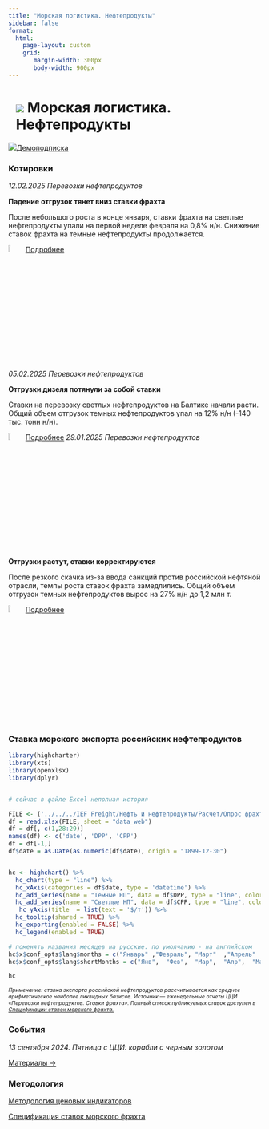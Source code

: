 ```yaml
---
title: "Морская логистика. Нефтепродукты"
sidebar: false
format: 
  html:
    page-layout: custom
    grid:
       margin-width: 300px
       body-width: 900px
---
```


# ![](../images/icon-ship.svg) Морская логистика. Нефтепродукты {.my-custom-class style="margin-left:3%;"}

![](../images/icon-subscription.svg)[Демоподписка](../demo-subscription.qmd)

::: {.grid style="margin-left:0%"}
::: {.g-col-12 .g-col-sm-12 .g-col-xs-12 .g-col-xl-6 .g-col-md-6 .g-col-lg-6}
### Котировки

*12.02.2025 Перевозки нефтепродуктов*

**Падение отгрузок тянет вниз ставки фрахта**

После небольшого роста в конце января, ставки фрахта на светлые нефтепродукты упали на первой неделе февраля на 0,8% н/н. Снижение ставок фрахта на темные нефтепродукты продолжается.

![](../images/icon-locker.svg){width="6%"} [Подробнее](../demo-subscription.qmd)

*05.02.2025 Перевозки нефтепродуктов*

**Отгрузки дизеля потянули за собой ставки**

Ставки на перевозку светлых нефтепродуктов на Балтике начали расти. Общий объем отгрузок темных нефтепродуктов упал на 12% н/н (-140 тыс. тонн н/н).

![](../images/icon-locker.svg){width="6%"} [Подробнее](../demo-subscription.qmd)
*29.01.2025 Перевозки нефтепродуктов*

**Отгрузки растут, ставки корректируются**

После резкого скачка из-за ввода санкций против российской нефтяной отрасли, темпы роста ставок фрахта замедлились. Общий объем отгрузок темных нефтепродуктов вырос на 27% н/н до 1,2 млн т.

![](../images/icon-locker.svg){width="6%"} [Подробнее](../demo-subscription.qmd)

:::

::: {.g-col-12 .g-col-sm-12 .g-col-xs-12 .g-col-xl-6 .g-col-md-6 .g-col-lg-6}
### Ставка морского экспорта российских нефтепродуктов

```r

library(highcharter)
library(xts)
library(openxlsx)
library(dplyr)


# сейчас в файле Excel неполная история 

FILE <- ('../../../IEF Freight/Нефть и нефтепродукты/Расчет/Опрос фрахт БД.xlsx')
df = read.xlsx(FILE, sheet = "data_web")
df = df[, c(1,28:29)]
names(df) <- c('date', 'DPP', 'CPP')
df = df[-1,]
df$date = as.Date(as.numeric(df$date), origin = "1899-12-30")


hc <- highchart() %>%
  hc_chart(type = "line") %>%
  hc_xAxis(categories = df$date, type = 'datetime') %>%
  hc_add_series(name = "Темные НП", data = df$DPP, type = "line", color = "#1A4AFC", marker = list(enabled = FALSE)) %>%
  hc_add_series(name = "Светлые НП", data = df$CPP, type = "line", color = "#FF7900", marker = list(enabled = FALSE)) %>%
   hc_yAxis(title  = list(text = '$/т')) %>% 
  hc_tooltip(shared = TRUE) %>%
  hc_exporting(enabled = FALSE) %>%
  hc_legend(enabled = TRUE)

# поменять названия месяцев на русские. по умолчанию - на английском
hc$x$conf_opts$lang$months = c("Январь"	,"Февраль",	"Март"	,"Апрель"	,"Май",	"Июнь", "Июль",	"Август",	"Сентябрь",	"Октябрь",	"Ноябрь",	"Декабрь")
hc$x$conf_opts$lang$shortMonths = c("Янв", 	"Фев",	"Мар",	"Апр",	"Май",	"Июн",	"Июл",	"Авг",	"Сен",	"Окт",	"Ноя",	"Дек")

hc
```

[*Примечание: ставка экспорта российской нефтепродуктов рассчитывается как среднее арифметическое наиболее ликвидных базисов. Источник — еженедельные отчеты ЦЦИ «Перевозки нефтепродуктов. Ставки фрахта». Полный список публикуемых ставок доступен в [Спецификации ставок морского фрахта.](../methodology/specs-freight.qmd)*]{style="font-size:0.75em"}

### События

*13 сентября 2024. Пятница с ЦЦИ: корабли с черным золотом*

[Материалы →](../events/2024-09-13-crude.qmd)
:::
:::

::: {.grid style="margin-left:0%"}
::: {.g-col-12 .g-col-sm-12 .g-col-xs-12 .g-col-xl-6 .g-col-md-6 .g-col-lg-6}
### Методология

[Методология ценовых индикаторов](../methodology/methodology-benchmark-pbc.qmd)

[Спецификация ставок морского фрахта](../methodology/specs-freight.qmd)
:::

::: {.g-col-12 .g-col-sm-12 .g-col-xs-12 .g-col-xl-6 .g-col-md-6 .g-col-lg-6}
:::
:::
